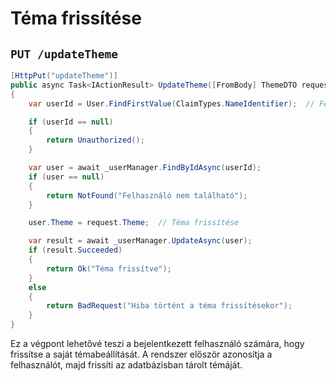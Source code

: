 # Téma frissítése

## `PUT /updateTheme`
```csharp
[HttpPut("updateTheme")]
public async Task<IActionResult> UpdateTheme([FromBody] ThemeDTO request)
{
    var userId = User.FindFirstValue(ClaimTypes.NameIdentifier);  // Felhasználó ID-jának lekérése

    if (userId == null)
    {
        return Unauthorized();
    }

    var user = await _userManager.FindByIdAsync(userId);
    if (user == null)
    {
        return NotFound("Felhasználó nem található");
    }

    user.Theme = request.Theme;  // Téma frissítése

    var result = await _userManager.UpdateAsync(user);
    if (result.Succeeded)
    {
        return Ok("Téma frissítve");
    }
    else
    {
        return BadRequest("Hiba történt a téma frissítésekor");
    }
}
```

Ez a végpont lehetővé teszi a bejelentkezett felhasználó számára, hogy frissítse a saját témabeállítását. A rendszer először azonosítja a felhasználót, majd frissíti az adatbázisban tárolt témáját.
